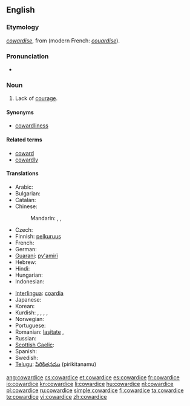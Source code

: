 {{wikipedia}}
==English==

===Etymology===
{{etyl|enm}} ''[[cowardise]]'', from {{etyl|xno}} {{term|cuardise|lang=xno}} (modern French: ''[[couardise]]'').

===Pronunciation===
* {{IPA|/kaʊʍɜrdɪs/}}

===Noun===
{{en-noun|s|-}}

# Lack of [[courage]].

====Synonyms====
* [[cowardliness]]

====Related terms====
* [[coward]]
* [[cowardly]]

====Translations====
{{trans-top|the lack of courage}}
* Arabic: {{t|ar|جبانة|f|tr=jabaana}}
* Bulgarian: {{t|bg|страхливост}}
* Catalan: {{t|ca|covardia|f}}
* Chinese:
*: Mandarin: {{t|cmn|膽怯|sc=Hani}}, {{t|cmn|胆怯|tr=dǎnqiè|sc=Hani}}, {{t|cmn|怯懦|tr=qiènuò|sc=Hani}}
* Czech: {{t-|cs|zbabělost|f}}
* Finnish: [[pelkuruus]]
* French: {{t+|fr|lâcheté|f}}
* German: {{t+|de|Feigheit|f}}
* [[Guaraní]]: [[py'amirĩ]]
* Hebrew: {{t|he|פחדנות|f|tr=pakhdanut}}
* Hindi: {{t|hi|कायरता|tr=kāyartā|xs=Hindi}}
* Hungarian: {{t+|hu|gyávaság}}
* Indonesian: {{t|id|kepengecutan|xs=Indonesian}}
{{trans-mid}}
* [[Interlingua]]: [[coardia]]
* Japanese: {{t|ja|憶病|tr=おくびょう, okubyō}}
* Korean: {{t|ko|비겁|tr=bi geop|sc=Hang}}
* Kurdish: {{t+|ku|newêrekî}}, {{t+|ku|tirsokî}}, {{t+|ku|tirsonekî}}, {{t+|ku|bêcesaretî}}, {{t+|ku|bêcuretî}}
* Norwegian: {{t|no|feighet|m}}
* Portuguese: {{t+|pt|covardia|f}}
* Romanian: [[laşitate]] {{f}}, {{t+|ro|poltronerie|f}}
* Russian: {{t+|ru|трусость|f|tr=trúsost'}}
* [[Scottish Gaelic]]: {{t-|gd|cladhaireachd|f|xs=Scottish Gaelic}}
* Spanish: {{t-|es|cobardía|f}}
* Swedish: {{t|sv|feghet|c}}
* [[Telugu]]: [[పిరికితనము]] (pirikitanamu)
{{trans-bottom}}

[[ang:cowardice]]
[[cs:cowardice]]
[[et:cowardice]]
[[es:cowardice]]
[[fr:cowardice]]
[[io:cowardice]]
[[kn:cowardice]]
[[li:cowardice]]
[[hu:cowardice]]
[[nl:cowardice]]
[[pl:cowardice]]
[[ru:cowardice]]
[[simple:cowardice]]
[[fi:cowardice]]
[[ta:cowardice]]
[[te:cowardice]]
[[vi:cowardice]]
[[zh:cowardice]]